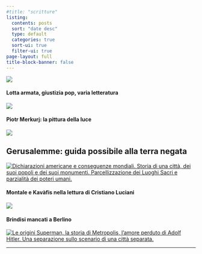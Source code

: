 ```yaml
---
#title: "scritture"
listing:
  contents: posts
  sort: "date desc"
  type: default
  categories: true
  sort-ui: true
  filter-ui: true
page-layout: full
title-block-banner: false
---
```


::: grid
::: g-col-12
![](images/scritture_logo.png){fig-align="center"}
:::

::: {.g-col-12 .g-col-md-3}
#### Lotta armata, giustizia pop, varia letteratura

[![](images/2017/10/Battisti_noir-1.jpg){fig-align="left"}](/posts/pages/2017-10-09-lotta-armata-giustizia-pop-varia-letteratura.html)

#### Piotr Merkurj: la pittura della luce

[![](images/2017/11/Vetrata-Palma-di-Montechiaro-AG.jpg){fig-align="left"}](/posts/pages/2017-11-07-piotr-merkurj-la-pittura-della-luce.html)
:::

::: {.g-col-12 .g-col-md-6}
## Gerusalemme: guida possibile alla terra negata

[![Dichiarazioni americane e conseguenze mondiali. Storia di una città, dei suoi popoli e dei suoi monumenti. Parcellizzazione dei Luoghi Sacri e parzialità dei poteri umani.](/images/2017/12/Old-City-of-Jerusalem-Encyclopedia-Britannica-1997.jpg){fig-align="left"}](/posts/pages/post-five.html)
:::

::: {.g-col-12 .g-col-md-3}
#### Montale e Kavàfis nella lettura di Cristiano Luciani

[![](images/2017/12/panni_stesi_sull_egeo.jpg){fig-align="left"}](/pages/2017-09-21-montale-kavafis-cristiano-luciani.html)

#### Brindisi mancati a Berlino

[![Le origini Superman, la storia di Metropolis, l'amore perduto di Adolf Hitler. Una separazione sullo scenario di una città separata.](images/2017/10/brindisi_mancati.jpg){fig-align="left"}](/posts/pages/2017-07-15-brindisi-mancati-berlino-metropolis-superman.html)
:::
:::

------------------------------------------------------------------------
